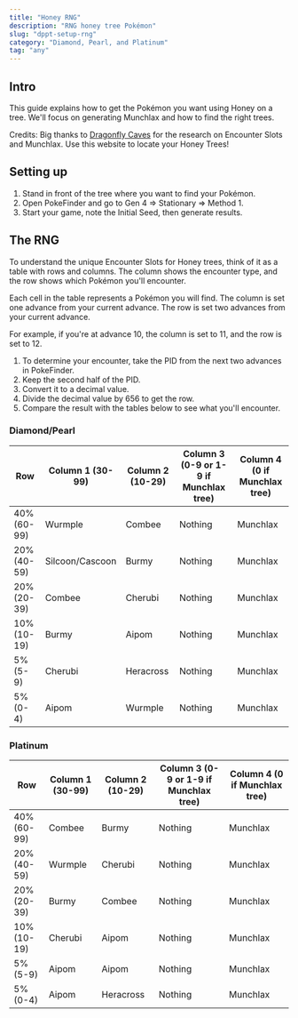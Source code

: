 ```yaml
---
title: "Honey RNG"
description: "RNG honey tree Pokémon"
slug: "dppt-setup-rng"
category: "Diamond, Pearl, and Platinum"
tag: "any"
---
```


## Intro

This guide explains how to get the Pokémon you want using Honey on a tree. We'll focus on generating Munchlax and how to find the right trees.

Credits: Big thanks to [Dragonfly Caves](https://www.dragonflycave.com/sinnoh/honey-trees) for the research on Encounter Slots and Munchlax. Use this website to locate your Honey Trees!

## Setting up

1. Stand in front of the tree where you want to find your Pokémon.
2. Open PokeFinder and go to Gen 4 => Stationary => Method 1.
3. Start your game, note the Initial Seed, then generate results.

## The RNG

To understand the unique Encounter Slots for Honey trees, think of it as a table with rows and columns. The column shows the encounter type, and the row shows which Pokémon you'll encounter.

Each cell in the table represents a Pokémon you will find. The column is set one advance from your current advance. The row is set two advances from your current advance.

For example, if you're at advance 10, the column is set to 11, and the row is set to 12.

1. To determine your encounter, take the PID from the next two advances in PokeFinder.
2. Keep the second half of the PID.
3. Convert it to a decimal value.
4. Divide the decimal value by 656 to get the row.
5. Compare the result with the tables below to see what you'll encounter.

### Diamond/Pearl

| Row         | Column 1 (30-99) | Column 2 (10-29) | Column 3 (0-9 or 1-9 if Munchlax tree) | Column 4 (0 if Munchlax tree) |
| ----------- | ---------------- | ---------------- | -------------------------------------- | ----------------------------- |
| 40% (60-99) | Wurmple          | Combee           | Nothing                                | Munchlax                      |
| 20% (40-59) | Silcoon/Cascoon  | Burmy            | Nothing                                | Munchlax                      |
| 20% (20-39) | Combee           | Cherubi          | Nothing                                | Munchlax                      |
| 10% (10-19) | Burmy            | Aipom            | Nothing                                | Munchlax                      |
| 5% (5-9)    | Cherubi          | Heracross        | Nothing                                | Munchlax                      |
| 5% (0-4)    | Aipom            | Wurmple          | Nothing                                | Munchlax                      |

### Platinum

| Row         | Column 1 (30-99) | Column 2 (10-29) | Column 3 (0-9 or 1-9 if Munchlax tree) | Column 4 (0 if Munchlax tree) |
| ----------- | ---------------- | ---------------- | -------------------------------------- | ----------------------------- |
| 40% (60-99) | Combee           | Burmy            | Nothing                                | Munchlax                      |
| 20% (40-59) | Wurmple          | Cherubi          | Nothing                                | Munchlax                      |
| 20% (20-39) | Burmy            | Combee           | Nothing                                | Munchlax                      |
| 10% (10-19) | Cherubi          | Aipom            | Nothing                                | Munchlax                      |
| 5% (5-9)    | Aipom            | Aipom            | Nothing                                | Munchlax                      |
| 5% (0-4)    | Aipom            | Heracross        | Nothing                                | Munchlax                      |
